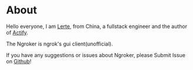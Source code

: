 # About

Hello everyone, I am [Lerte](https://github.com/lerte), from China, a fullstack engineer and the author of [Actify](https://actifyjs.com).

The Ngroker is ngrok's gui client(unofficial).

If you have any suggestions or issues about Ngroker, please Submit Issue on [Github](https://github.com/lerte/ngroker.com/issues)!
